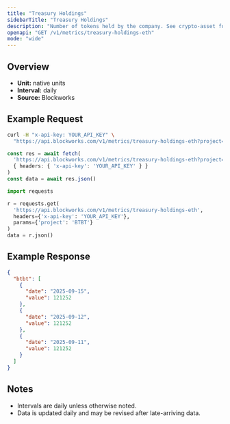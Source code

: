 ```yaml
---
title: "Treasury Holdings"
sidebarTitle: "Treasury Holdings"
description: "Number of tokens held by the company. See crypto-asset for asset indicator"
openapi: "GET /v1/metrics/treasury-holdings-eth"
mode: "wide"
---
```


## Overview

- **Unit:** native units
- **Interval:** daily
- **Source:** Blockworks

## Example Request

<CodeGroup>

```bash cURL
curl -H "x-api-key: YOUR_API_KEY" \
  "https://api.blockworks.com/v1/metrics/treasury-holdings-eth?project=BTBT"
```

```typescript TypeScript
const res = await fetch(
  'https://api.blockworks.com/v1/metrics/treasury-holdings-eth?project=BTBT',
  { headers: { 'x-api-key': 'YOUR_API_KEY' } }
)
const data = await res.json()
```

```python Python
import requests

r = requests.get(
  'https://api.blockworks.com/v1/metrics/treasury-holdings-eth',
  headers={'x-api-key': 'YOUR_API_KEY'},
  params={'project': 'BTBT'}
)
data = r.json()
```

</CodeGroup>

## Example Response

```json
{
  "btbt": [
    {
      "date": "2025-09-15",
      "value": 121252
    },
    {
      "date": "2025-09-12",
      "value": 121252
    },
    {
      "date": "2025-09-11",
      "value": 121252
    }
  ]
}
```

## Notes
- Intervals are daily unless otherwise noted.
- Data is updated daily and may be revised after late-arriving data.